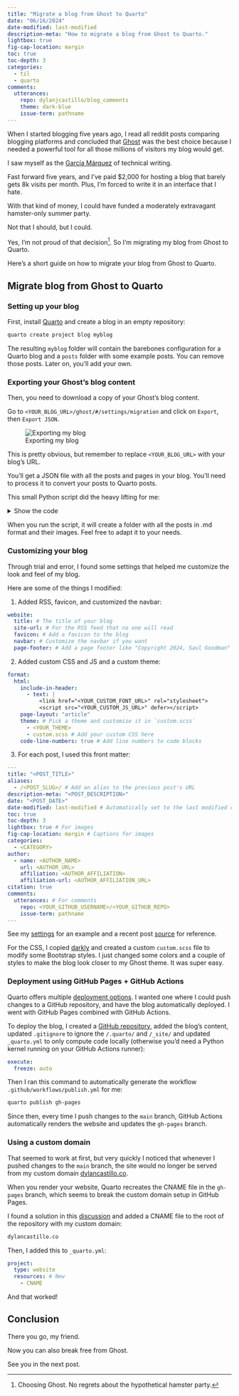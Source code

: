 ```yaml
---
title: "Migrate a blog from Ghost to Quarto"
date: "06/16/2024"
date-modified: last-modified
description-meta: "How to migrate a blog from Ghost to Quarto."
lightbox: true
fig-cap-location: margin
toc: true
toc-depth: 3
categories:
  - til
  - quarto
comments:
  utterances:
    repo: dylanjcastillo/blog_comments
    theme: dark-blue
    issue-term: pathname
---
```


When I started blogging five years ago, I read all reddit posts comparing blogging platforms and concluded that [Ghost](https://ghost.org/) was the best choice because I needed a powerful tool for all those millions of visitors my blog would get.

I saw myself as the [García Márquez](https://es.wikipedia.org/wiki/Gabriel_Garc%C3%ADa_M%C3%A1rquez) of technical writing.

Fast forward five years, and I've paid $2,000 for hosting a blog that barely gets 8k visits per month. Plus, I'm forced to write it in an interface that I hate.

With that kind of money, I could have funded a moderately extravagant hamster-only summer party.

Not that I should, but I could.

Yes, I'm not proud of that decision^[Choosing Ghost. No regrets about the hypothetical hamster party.]. So I'm migrating my blog from Ghost to Quarto.

Here's a short guide on how to migrate your blog from Ghost to Quarto.

## Migrate blog from Ghost to Quarto

### Setting up your blog

First, install [Quarto](https://quarto.org/) and create a blog in an empty repository:

```bash
quarto create project blog myblog
```

The resulting `myblog` folder will contain the barebones configuration for a Quarto blog and a `posts` folder with some example posts. You can remove those posts. Later on, you'll add your own.

### Exporting your Ghost's blog content

Then, you need to download a copy of your Ghost's blog content.

Go to `<YOUR_BLOG_URL>/ghost/#/settings/migration` and click on `Export`, then `Export JSON`.

![Exporting my blog](images/ghost-export.png)

This is pretty obvious, but remember to replace `<YOUR_BLOG_URL>` with your blog's URL.

You'll get a JSON file with all the posts and pages in your blog. You'll need to process it to convert your posts to Quarto posts.

This small Python script did the heavy lifting for me:

<details>
<summary> Show the code </summary>

```python
import json
import os
from datetime import datetime

import requests
from bs4 import BeautifulSoup
from markdownify import markdownify as md


BLOG_URL = "https://dylancastillo.co" # Replace with your blog's URL
BLOG_JSON_DUMP = "./dylan-castillo.ghost.2024-05-28-10-39-09.json" # Replace with the path to the JSON file you downloaded
BLOG_AUTHOR_NAME = "Dylan Castillo" # Replace with your name


def download_images(markdown_content, post_slug):
    soup = BeautifulSoup(markdown_content, "html.parser")
    images = soup.find_all("img")
    if images:
        os.makedirs(post_slug, exist_ok=True)
        for img in images:
            img_url_raw = img["src"]
            img_url = img_url_raw.replace("__GHOST_URL__", BLOG_URL)
            img_name = os.path.basename(img_url)
            response = requests.get(img_url, stream=True)
            if response.status_code == 200:
                print(f"Downloading image: {img_url} to {post_slug}/{img_name}")
                with open(os.path.join(post_slug, img_name), "wb") as f:
                    f.write(response.content)
                markdown_content = markdown_content.replace(
                    img_url_raw, os.path.join(post_slug, img_name)
                )
            else:
                print(f"Failed to download image: {img_url}")
    return markdown_content


def process_posts(data):
    posts = data["db"][0]["data"]["posts"]
    for post in posts:
        print("Processing post:", post["title"])
        title = post["title"]
        description = post["custom_excerpt"]
        author = BLOG_AUTHOR_NAME
        date = (
            datetime.strptime(post["published_at"], "%Y-%m-%dT%H:%M:%S.%fZ").strftime(
                "%m/%d/%Y"
            )
            if post["published_at"]
            else ""
        )
        date_modified = (
            datetime.strptime(post["updated_at"], "%Y-%m-%dT%H:%M:%S.%fZ").strftime(
                "%m/%d/%Y"
            )
            if post["updated_at"]
            else ""
        )

        # Convert HTML content to Markdown
        markdown_content = download_images(
            post["html"] if post["html"] else "", post["slug"]
        )
        markdown_content = md(markdown_content, code_language="python")
        markdown_content = markdown_content.replace("__GHOST_URL__", BLOG_URL)
        markdown_content = f"""---\ntitle: "{title}"\ndescription: "{description}"\nauthor: "{author}"\ndate: "{date}"\ndate-modified: "{date_modified}"\n---\n\n{markdown_content}"""

        # Save the markdown content to a file
        filename = f"{post['slug']}.md"
        with open(filename, "w", encoding="utf-8") as file:
            file.write(markdown_content)


if __name__ == "__main__":
    with open(BLOG_JSON_DUMP) as file:
        data = json.load(file)
    process_posts(data)
```

</details>

When you run the script, it will create a folder with all the posts in .md format and their images. Feel free to adapt it to your needs.

### Customizing your blog

Through trial and error, I found some settings that helped me customize the look and feel of my blog.

Here are some of the things I modified:

1. Added RSS, favicon, and customized the navbar:

```.yml
website:
  title: # The title of your blog
  site-url: # For the RSS feed that no one will read
  favicon: # Add a favicon to the blog
  navbar: # Customize the navbar if you want
  page-footer: # Add a page footer like "Copyright 2024, Saul Goodman" to sound legit
```

2. Added custom CSS and JS and a custom theme:

```.yml
format:
  html:
    include-in-header:
      - text: |
          <link href="<YOUR_CUSTOM_FONT_URL>" rel="stylesheet">
          <script src="<YOUR_CUSTOM_JS_URL>" defer></script>
    page-layout: "article"
    theme: # Pick a theme and customize it in `custom.scss`
      - <YOUR_THEME>
      - custom.scss # Add your custom CSS here
    code-line-numbers: true # Add line numbers to code blocks
```

3. For each post, I used this front matter:

```.yml
---
title: "<POST_TITLE>"
aliases:
  - /<POST_SLUG>/ # Add an alias to the previous post's URL
description-meta: "<POST_DESCRIPTION>"
date: "<POST_DATE>"
date-modified: last-modified # Automatically set to the last modified date
toc: true
toc-depth: 3
lightbox: true # For images
fig-cap-location: margin # Captions for images
categories:
  - <CATEGORY>
author:
  - name: <AUTHOR_NAME>
    url: <AUTHOR_URL>
    affiliation: <AUTHOR_AFFILIATION>
    affiliation-url: <AUTHOR_AFFILIATION_URL>
citation: true
comments:
  utterances: # For comments
    repo: <YOUR_GITHUB_USERNAME>/<YOUR_GITHUB_REPO>
    issue-term: pathname
---
```

See my [settings](https://github.com/dylanjcastillo/blog/blob/main/_quarto.yml) for an example and a recent post [source](https://github.com/dylanjcastillo/blog/blob/main/posts/create-a-kamal-ready-vps-on-hetzner-using-terraform.qmd) for reference.

For the CSS, I copied [darkly](https://github.com/quarto-dev/quarto-cli/blob/main/src/resources/formats/html/bootstrap/themes/darkly.scss) and created a custom `custom.scss` file to modify some Bootstrap styles. I just changed some colors and a couple of styles to make the blog look closer to my Ghost theme. It was super easy.

### Deployment using GitHub Pages + GitHub Actions

Quarto offers multiple [deployment options](https://quarto.org/docs/publishing/). I wanted one where I could push changes to a GitHub repository, and have the blog automatically deployed. I went with GitHub Pages combined with GitHub Actions.

To deploy the blog, I created a [GitHub repository](https://github.com/dylanjcastillo/blog), added the blog's content, updated `.gitignore` to ignore the `/.quarto/` and `/_site/` and updated `_quarto.yml` to only compute code locally (otherwise you'd need a Python kernel running on your GitHub Actions runner):

```.yml
execute:
  freeze: auto
```

Then I ran this command to automatically generate the workflow `.github/workflows/publish.yml` for me:

```bash
quarto publish gh-pages
```

Since then, every time I push changes to the `main` branch, GitHub Actions automatically renders the website and updates the `gh-pages` branch.

### Using a custom domain

That seemed to work at first, but very quickly I noticed that whenever I pushed changes to the `main` branch, the site would no longer be served from my custom domain [dylancastillo.co](https://dylancastillo.co).

When you render your website, Quarto recreates the CNAME file in the `gh-pages` branch, which seems to break the custom domain setup in GitHub Pages.

I found a solution in this [discussion](https://github.com/quarto-dev/quarto-cli/discussions/5341) and added a CNAME file to the root of the repository with my custom domain:

```.txt
dylancastillo.co
```

Then, I added this to `_quarto.yml`:

```.yml
project:
  type: website
  resources: # New
    - CNAME
```

And that worked!

## Conclusion

There you go, my friend.

Now you can also break free from Ghost.

See you in the next post.

